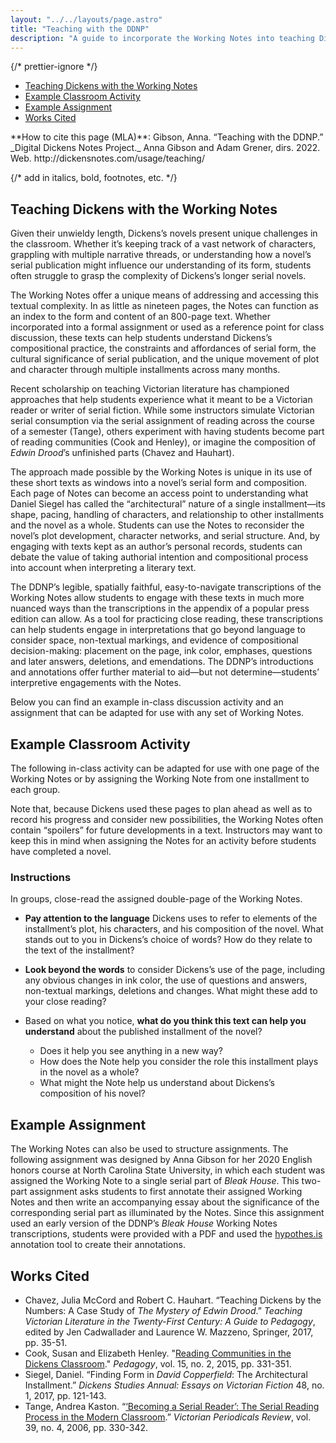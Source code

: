 ```yaml
---
layout: "../../layouts/page.astro"
title: "Teaching with the DDNP"
description: "A guide to incorporate the Working Notes into teaching Dickens’s novels with an example classroom activity and assignment."
---
```



{/* prettier-ignore */}
<TOC>
  - [Teaching Dickens with the Working Notes](#teaching-dickens-with-the-working-notes)
  - [Example Classroom Activity](#example-classroom-activity)
  - [Example Assignment](#example-assignment)
  - [Works Cited](#works-cited)
</TOC>

<HowToCite>
  **How to cite this page (MLA)**: Gibson, Anna. “Teaching with the DDNP.”
  _Digital Dickens Notes Project._ Anna Gibson and Adam Grener, dirs. 2022. Web.
  http://dickensnotes.com/usage/teaching/
</HowToCite>

{/* add in italics, bold, footnotes, etc. */}

## Teaching Dickens with the Working Notes

Given their unwieldy length, Dickens’s novels present unique challenges in the classroom. Whether it’s keeping track of a vast network of characters, grappling with multiple narrative threads, or understanding how a novel’s serial publication might influence our understanding of its form, students often struggle to grasp the complexity of Dickens’s longer serial novels.

The Working Notes offer a unique means of addressing and accessing this textual complexity. In as little as nineteen pages, the Notes can function as an index to the form and content of an 800-page text. Whether incorporated into a formal assignment or used as a reference point for class discussion, these texts can help students understand Dickens’s compositional practice, the constraints and affordances of serial form, the cultural significance of serial publication, and the unique movement of plot and character through multiple installments across many months.

Recent scholarship on teaching Victorian literature has championed approaches that help students experience what it meant to be a Victorian reader or writer of serial fiction. While some instructors simulate Victorian serial consumption via the serial assignment of reading across the course of a semester (Tange), others experiment with having students become part of reading communities (Cook and Henley), or imagine the composition of _Edwin Drood_’s unfinished parts (Chavez and Hauhart).

The approach made possible by the Working Notes is unique in its use of these short texts as windows into a novel’s serial form and composition. Each page of Notes can become an access point to understanding what Daniel Siegel has called the “architectural” nature of a single installment—its shape, pacing, handling of characters, and relationship to other installments and the novel as a whole. Students can use the Notes to reconsider the novel’s plot development, character networks, and serial structure. And, by engaging with texts kept as an author’s personal records, students can debate the value of taking authorial intention and compositional process into account when interpreting a literary text.

The DDNP’s legible, spatially faithful, easy-to-navigate transcriptions of the Working Notes allow students to engage with these texts in much more nuanced ways than the transcriptions in the appendix of a popular press edition can allow. As a tool for practicing close reading, these transcriptions can help students engage in interpretations that go beyond language to consider space, non-textual markings, and evidence of compositional decision-making: placement on the page, ink color, emphases, questions and later answers, deletions, and emendations. The DDNP’s introductions and annotations offer further material to aid—but not determine—students’ interpretive engagements with the Notes.

Below you can find an example in-class discussion activity and an assignment that can be adapted for use with any set of Working Notes.

## Example Classroom Activity

The following in-class activity can be adapted for use with one page of the Working Notes or by assigning the Working Note from one installment to each group.

Note that, because Dickens used these pages to plan ahead as well as to record his progress and consider new possibilities, the Working Notes often contain “spoilers” for future developments in a text. Instructors may want to keep this in mind when assigning the Notes for an activity before students have completed a novel.

### Instructions

In groups, close-read the assigned double-page of the Working Notes.

- **Pay attention to the language** Dickens uses to refer to elements of the installment’s plot, his characters, and his composition of the novel. What stands out to you in Dickens’s choice of words? How do they relate to the text of the installment?

- **Look beyond the words** to consider Dickens’s use of the page, including any obvious changes in ink color, the use of questions and answers, non-textual markings, deletions and changes. What might these add to your close reading?

- Based on what you notice, **what do you think this text can help you understand** about the published installment of the novel?
  - Does it help you see anything in a new way?
  - How does the Note help you consider the role this installment plays in the novel as a whole?
  - What might the Note help us understand about Dickens’s composition of his novel?

## Example Assignment

The Working Notes can also be used to structure assignments. The following assignment was designed by Anna Gibson for her 2020 English honors course at North Carolina State University, in which each student was assigned the Working Note to a single serial part of _Bleak House_. This two-part assignment asks students to first annotate their assigned Working Notes and then write an accompanying essay about the significance of the corresponding serial part as illuminated by the Notes. Since this assignment used an early version of the DDNP’s _Bleak House_ Working Notes transcriptions, students were provided with a PDF and used the [hypothes.is](https://web.hypothes.is/) annotation tool to create their annotations.

<PDFImage
  pdfPath="/pdfs/DDNP-Anna-Gibson-Bleak-House-Working-Notes-Annotations-and-Essay.pdf"
  src="/images/user_guide/Assignment_Image.webp"
  alt="Thumbnail of Bleak House Working Notes Annotations and Essay Assignment"
  caption="Click to download the Bleak House Working Notes Annotations and Essay Assignment PDF"
/>

## Works Cited

- Chavez, Julia McCord and Robert C. Hauhart. “Teaching Dickens by the Numbers: A Case Study of _The Mystery of Edwin Drood_.” _Teaching Victorian Literature in the Twenty-First Century: A Guide to Pedagogy_, edited by Jen Cadwallader and Laurence W. Mazzeno, Springer, 2017, pp. 35-51.
- Cook, Susan and Elizabeth Henley. "[Reading Communities in the Dickens Classroom](https://doi.org/10.1215/15314200-2845065)." _Pedagogy_, vol. 15, no. 2, 2015, pp. 331-351.
- Siegel, Daniel. “Finding Form in _David Copperfield_: The Architectural Installment.” _Dickens Studies Annual: Essays on Victorian Fiction_ 48, no. 1, 2017, pp. 121-143.
- Tange, Andrea Kaston. “[‘Becoming a Serial Reader’: The Serial Reading Process in the Modern Classroom](https://doi.org/10.1353/vpr.2007.0013).” _Victorian Periodicals Review_, vol. 39, no. 4, 2006, pp. 330-342.

